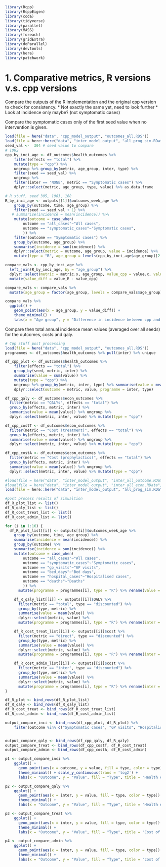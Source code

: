 
```r

library(Rcpp)
library(RcppEigen) 
library(coda) 
library(tidyverse)
library(parallel)
library(MASS)
library(foreach)
library(gridExtra)
library(doParallel)
library(devtools)
library(here)
library(patchwork)

```

# 1. Comparative metrics, R versions v.s. cpp versions
Compare the outputs of the R implementation and the original cpp version to check for consistency.
* Not exactly the same yet, need to look further
* Look at incidence only maybe? (not symptomatic cases)

Compare the symptomatic cases only of the first seed value when no intervention is given.

```r

load(file = here("data", "cpp_model_output", "outcomes_all.RDS"))
load(file = here::here("data", "inter_model_output", "all_prog_sim.RData")) # outputs
seed_val <-  304 # seed value to compare
# 1082
cpp_by_inci_age <- df_outcomes$health_outcomes %>%
    filter(effects == "total") %>%
    mutate(type = "cpp") %>%
    ungroup %>% group_by(metric, age_group, inter, type) %>% 
    filter(seed == seed_val) %>%
    ungroup %>%
    filter(inter == "NONE", metric == "Symptomatic cases") %>% 
    dplyr::select(metric, age_group, type, value) %>% as.data.frame

# R stuff, seed 305, 1083, 168
R_by_inci_age <- outputs[[1]]$outcomes_week_age %>%
    group_by(outcome, time, age_group) %>%
    filter(seed == seed_val + 1) %>%
   # summarise(incidence = mean(incidence)) %>%
    mutate(outcome = case_when(
        outcome == "all_cases"~"All cases",
        outcome == "symptomatic_cases"~"Symptomatic cases",
        )) %>%
    filter(outcome == "Symptomatic cases") %>%
    group_by(outcome, age_group) %>%
    summarise(incidence = sum(incidence)) %>%
    dplyr::select(metric = outcome, age_group, value = incidence) %>%
    mutate(type = "R", age_group = levels(cpp_by_inci_age$age_group)[2:26])

compare_vals <- cpp_by_inci_age %>%
  left_join(R_by_inci_age, by = "age_group") %>%
  dplyr::select(metric = metric.x, age_group, value_cpp = value.x, value_R = value.y) %>%
  mutate(value_diff = value_R - value_cpp)

compare_vals <- compare_vals %>% 
  mutate(age_group = factor(age_group, levels = compare_vals$age_group))

compare_vals %>%
  ggplot() +
    geom_point(aes(x = age_group, y = value_diff)) +
    theme_minimal() +
    labs(x = "Age group", y = "Difference in incidence between cpp and R")


```


Compare then total annual incidence mean values (averaged over all seeds) for the outcomes, costs and qaly.

```r

# Cpp stuff post processing 
load(file = here("data", "cpp_model_output", "outcomes_all.RDS"))
programmes <- df_outcomes$health_outcomes %>% pull(inter) %>% unique

df_cpp_plot <- df_outcomes$health_outcomes %>%
    filter(effects == "total") %>%
    group_by(seed, metric, inter) %>%
    summarise(value = sum(value)) %>%
    mutate(type = "cpp") %>%
    ungroup %>% group_by(metric, inter, type) %>% summarise(value = mean(value)) %>%
    dplyr::select(outcome = metric, value, programme = inter, type)

df_cpp_qaly <- df_outcomes$econ_outcomes %>%
  filter(metric == "QALYs", effects == "total") %>%
  group_by(effects, metric, inter) %>%
  summarise(value = mean(value)) %>% ungroup %>%
  dplyr::select(metric, inter, value) %>% mutate(type = "cpp")

df_cpp_costT <- df_outcomes$econ_outcomes %>%
  filter(metric == "Cost (treatment)", effects == "total") %>%
  group_by(effects, metric, inter) %>%
  summarise(value = mean(value)) %>% ungroup %>%
  dplyr::select(metric, inter, value) %>% mutate(type = "cpp")

df_cpp_costA <- df_outcomes$econ_outcomes %>%
  filter(metric == "Cost (prophylactics)", effects == "total") %>%
  group_by(effects, metric, inter) %>%
  summarise(value = mean(value)) %>% ungroup %>%
  dplyr::select(metric, inter, value) %>% mutate(type = "cpp")

#load(file = here("data", "inter_model_output", "inter_all_outcome.RData") )# outcomes_all
#load(file = here("data", "inter_model_output", "inter_all_econ.RData") )# econmetric_alll
load(file = here::here("data", "inter_model_output", "all_prog_sim.RData")) # outputs

#post process results of simualtion
df_R_plot_list <- list()
df_R_qaly_list <- list()
df_R_cost_treat_list <- list()
df_R_cost_admin_list <- list()

for (i in 1:16) {
  df_R_plot_list[[i]] <- outputs[[i]]$outcomes_week_age %>%
    group_by(outcome, time, age_group) %>%
    summarise(incidence = mean(incidence)) %>%
    group_by(outcome) %>%
    summarise(incidence = sum(incidence)) %>%    
    mutate(outcome = case_when(
        outcome == "all_cases"~"All cases",
        outcome == "symptomatic_cases"~"Symptomatic cases",
        outcome == "gp_visits"~"GP visits",
        outcome == "bed_days"~"Bed days",
        outcome == "hospital_cases"~"Hospitalised cases",
        outcome == "deaths"~"Deaths"
        )) %>%
      mutate(programme = programmes[i], type = "R") %>% rename(value = incidence)

    df_R_qaly_list[[i]] <- outputs[[i]]$QALY %>%
      filter(metric == "total", type == "discounted") %>%
      group_by(type, metric) %>%
      summarise(value = mean(value)) %>%
      dplyr::select(metric, value) %>%
      mutate(programme = programmes[i], type = "R") %>% rename(inter = programme)

    df_R_cost_treat_list[[i]] <- outputs[[i]]$cost %>%
      filter(metric == "direct", type == "discounted") %>%
      group_by(type, metric) %>%
      summarise(value = mean(value)) %>%
      dplyr::select(metric, value) %>%
      mutate(programme = programmes[i], type = "R") %>% rename(inter = programme)

    df_R_cost_admin_list[[i]] <- outputs[[i]]$cost %>%
      filter(metric == "inter", type == "discounted") %>%
      group_by(type, metric) %>%
      summarise(value = mean(value)) %>%
      dplyr::select(metric, value) %>%
      mutate(programme = programmes[i], type = "R") %>% rename(inter = programme)
}

df_R_plot <- bind_rows(df_R_plot_list)
df_R_qaly <- bind_rows(df_R_qaly_list)
df_R_cost_treat <- bind_rows(df_R_cost_treat_list)
df_R_cost_admin <- bind_rows(df_R_cost_admin_list)

output_compare_inci <- bind_rows(df_cpp_plot, df_R_plot) %>%
    filter(outcome %in% c("Symptomatic cases", "GP visits", "Hospitalised cases", "Bed days", "Deaths"))


output_compare_qaly <- bind_rows(df_cpp_qaly, df_R_qaly)
output_compare_treat <- bind_rows(df_cpp_costT, df_R_cost_treat)
output_compare_admin <- bind_rows(df_cpp_costA, df_R_cost_admin)

p1 <- output_compare_inci %>% 
    ggplot() + 
      geom_point(aes(x = outcome, y = value, fill = type, color = type)) +
      theme_minimal() + scale_y_continuous(trans = 'log2') +
      labs(x = "Outcome", y = "Value", fill = "Type", title = "Health outcomes")

p2 <- output_compare_qaly %>% 
    ggplot() + 
      geom_point(aes(x = inter, y = value, fill = type, color = type)) +
      theme_minimal() +
      labs(x = "Outcome", y = "Value", fill = "Type", title = "Health outcomes")

p3 <- output_compare_treat %>% 
    ggplot() + 
      geom_point(aes(x = inter, y = value, fill = type, color = type)) +
      theme_minimal() +
      labs(x = "Outcome", y = "Value", fill = "Type", title = "Cost of treatment")

p4 <- output_compare_admin %>% 
    ggplot() + 
      geom_point(aes(x = inter, y = value, fill = type, color = type)) +
      theme_minimal() +
      labs(x = "Outcome", y = "Value", fill = "Type", title = "cost of administration")

```